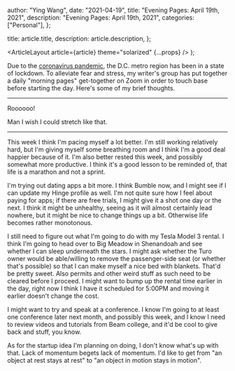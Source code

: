 
  author: "Ying Wang",
  date: "2021-04-19",
  title: "Evening Pages: April 19th, 2021",
  description: "Evening Pages: April 19th, 2021",
  categories: ["Personal"],
};

  title: article.title,
  description: article.description,
};

  <ArticleLayout article={article} theme="solarized" {...props} />
);

Due to the [coronavirus
pandemic](https://en.wikipedia.org/wiki/2019-20_coronavirus_pandemic), the D.C.
metro region has been in a state of lockdown. To alleviate fear and stress, my
writer's group has put together a daily "morning pages" get-together on Zoom in
order to touch base before starting the day. Here's some of my brief thoughts.

---

Roooooo!

[](/img/posts/2021/04/19/evening_pages.gif)

Man I wish I could stretch like that.

---

This week I think I'm pacing myself a lot better. I'm still working relatively
hard, but I'm giving myself some breathing room and I think I'm a good deal
happier because of it. I'm also better rested this week, and possibly somewhat
more productive. I think it's a good lesson to be reminded of, that life is a
marathon and not a sprint.

I'm trying out dating apps a bit more. I think Bumble now, and I might see if I
can update my Hinge profile as well. I'm not quite sure how I feel about paying
for apps; if there are free trials, I might give it a shot one day or the next.
I think it might be unhealthy, seeing as it will almost certainly lead nowhere,
but it might be nice to change things up a bit. Otherwise life becomes rather
monotonous.

I still need to figure out what I'm going to do with my Tesla Model 3 rental. I
think I'm going to head over to Big Meadow in Shenandoah and see whether I can
sleep underneath the stars. I might ask whether the Turo owner would be
able/willing to remove the passenger-side seat (or whether that's possible) so
that I can make myself a nice bed with blankets. That'd be pretty sweet. Also
permits and other weird stuff as such need to be cleared before I proceed. I
might want to bump up the rental time earlier in the day, right now I think I
have it scheduled for 5:00PM and moving it earlier doesn't change the cost.

I might want to try and speak at a conference. I know I'm going to at least one
conference later next month, and possibly this week, and I know I need to review
videos and tutorials from Beam college, and it'd be cool to give back and stuff,
you know.

As for the startup idea I'm planning on doing, I don't know what's up with that.
Lack of momentum begets lack of momentum. I'd like to get from "an object at
rest stays at rest" to "an object in motion stays in motion".
